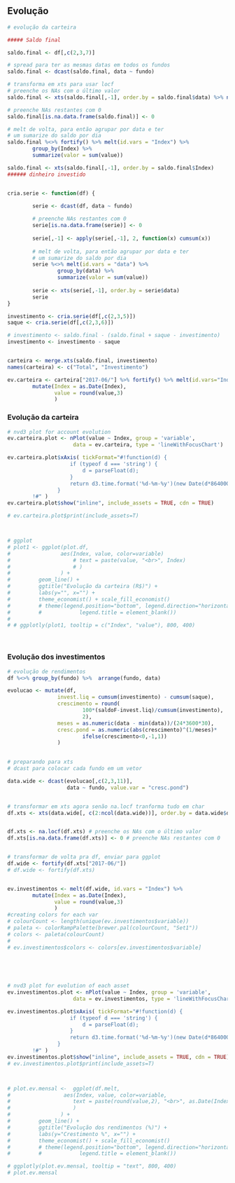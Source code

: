 <br>

## Evolução 

```r
# evolução da carteira

##### Saldo final

saldo.final <- df[,c(2,3,7)]

# spread para ter as mesmas datas em todos os fundos
saldo.final <- dcast(saldo.final, data ~ fundo) 

# transforma em xts para usar locf
# preenche os NAs com o último valor
saldo.final <- xts(saldo.final[,-1], order.by = saldo.final$data) %>% na.locf()

# preenche NAs restantes com 0
saldo.final[is.na.data.frame(saldo.final)] <- 0 

# melt de volta, para então agrupar por data e ter 
# um sumarize do saldo por dia
saldo.final %<>% fortify() %>% melt(id.vars = "Index") %>% 
        group_by(Index) %>% 
        summarize(valor = sum(value))

saldo.final <- xts(saldo.final[,-1], order.by = saldo.final$Index)    
###### dinheiro investido


cria.serie <- function(df) {
        
        serie <- dcast(df, data ~ fundo)

        # preenche NAs restantes com 0
        serie[is.na.data.frame(serie)] <- 0 
        
        serie[,-1] <- apply(serie[,-1], 2, function(x) cumsum(x))
        
        # melt de volta, para então agrupar por data e ter 
        # um sumarize do saldo por dia
        serie %<>% melt(id.vars = "data") %>% 
                group_by(data) %>% 
                summarize(valor = sum(value))
        
        serie <- xts(serie[,-1], order.by = serie$data)
        serie
}

investimento <- cria.serie(df[,c(2,3,5)])
saque <- cria.serie(df[,c(2,3,6)])

# investimento <- saldo.final - (saldo.final + saque - investimento)
investimento <- investimento - saque


carteira <- merge.xts(saldo.final, investimento)
names(carteira) <- c("Total", "Investimento")

ev.carteira <- carteira["2017-06/"] %>% fortify() %>% melt(id.vars="Index") %>% 
        mutate(Index = as.Date(Index),
               value = round(value,3)
               )  


```

### Evolução da carteira

```r
# nvd3 plot for account evolution
ev.carteira.plot <- nPlot(value ~ Index, group = 'variable', 
                     data = ev.carteira, type = 'lineWithFocusChart')

ev.carteira.plot$xAxis( tickFormat="#!function(d) { 
                    if (typeof d === 'string') {
                        d = parseFloat(d);
                    }
                    return d3.time.format('%d-%m-%y')(new Date(d*86400000));;
                }
        !#" )
ev.carteira.plot$show("inline", include_assets = TRUE, cdn = TRUE)

# ev.carteira.plot$print(include_assets=T)



# ggplot
# plot1 <- ggplot(plot.df, 
#                aes(Index, value, color=variable)
#                    # text = paste(value, "<br>", Index)
#                    # )
#                ) +
#         geom_line() + 
#         ggtitle("Evolução da carteira (R$)") +
#         labs(y="", x="") + 
#         theme_economist() + scale_fill_economist()
#         # theme(legend.position="bottom", legend.direction="horizontal",
#         #            legend.title = element_blank()) 
# 
# # ggplotly(plot1, tooltip = c("Index", "value"), 800, 400)

```

<br>

### Evolução dos investimentos

```r
# evolução de rendimentos
df %<>% group_by(fundo) %>%  arrange(fundo, data)

evolucao <- mutate(df,
                invest.liq = cumsum(investimento) - cumsum(saque),
                crescimento = round(
                        100*(saldoF-invest.liq)/cumsum(investimento),
                        2),
                meses = as.numeric(data - min(data))/(24*3600*30),
                cresc.pond = as.numeric(abs(crescimento)^(1/meses)*
                        ifelse(crescimento<0,-1,1))
                )
                

# preparando para xts
# dcast para colocar cada fundo em um vetor

data.wide <- dcast(evolucao[,c(2,3,11)], 
                   data ~ fundo, value.var = "cresc.pond")


# transformar em xts agora senão na.locf tranforma tudo em char
df.xts <- xts(data.wide[, c(2:ncol(data.wide))], order.by = data.wide$data)


df.xts <- na.locf(df.xts) # preenche os NAs com o último valor
df.xts[is.na.data.frame(df.xts)] <- 0 # preenche NAs restantes com 0


# transformar de volta pra df, enviar para ggplot
df.wide <- fortify(df.xts["2017-06/"])
# df.wide <- fortify(df.xts)


ev.investimentos <- melt(df.wide, id.vars = "Index") %>% 
        mutate(Index = as.Date(Index),
               value = round(value,3)
               ) 
#creating colors for each var
# colourCount <- length(unique(ev.investimentos$variable))
# paleta <- colorRampPalette(brewer.pal(colourCount, "Set1"))
# colors <- paleta(colourCount)
# 
# ev.investimentos$colors <- colors[ev.investimentos$variable]

      
        
 
```


```r
# nvd3 plot for evolution of each asset
ev.investimentos.plot <- nPlot(value ~ Index, group = 'variable', 
                     data = ev.investimentos, type = 'lineWithFocusChart')

ev.investimentos.plot$xAxis( tickFormat="#!function(d) { 
                    if (typeof d === 'string') {
                        d = parseFloat(d);
                    }
                    return d3.time.format('%d-%m-%y')(new Date(d*86400000));;
                }
        !#" )
ev.investimentos.plot$show("inline", include_assets = TRUE, cdn = TRUE)
# ev.investimentos.plot$print(include_assets=T)



# plot.ev.mensal <-  ggplot(df.melt,
#                 aes(Index, value, color=variable,
#                    text = paste(round(value,2), "<br>", as.Date(Index))
#                    )
#                ) +
#         geom_line() + 
#         ggtitle("Evolução dos rendimentos (%)") +
#         labs(y="Crestimento %", x="") + 
#         theme_economist() + scale_fill_economist()
#         # theme(legend.position="bottom", legend.direction="horizontal",
#         #            legend.title = element_blank()) 

# ggplotly(plot.ev.mensal, tooltip = "text", 800, 400)
# plot.ev.mensal

```

<br>


